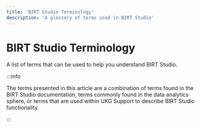 ```yaml
---
title: 'BIRT Studio Terminology'
description: 'A glossary of terms used in BIRT Studio'
---
```


# BIRT Studio Terminology

A list of terms that can be used to help you understand BIRT Studio.

:::info

The terms presented in this article are a combination of terms found in the BIRT Studio documentation, terms commonly
found in the data analytics sphere, or terms that are used within UKG Support to describe BIRT Studio functionality.

:::
